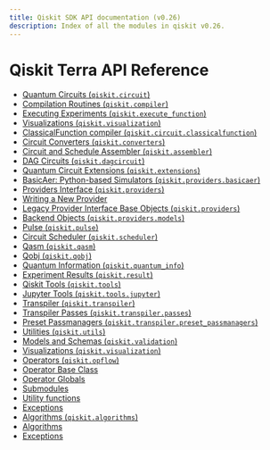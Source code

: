 ```yaml
---
title: Qiskit SDK API documentation (v0.26)
description: Index of all the modules in qiskit v0.26.
---
```


<span id="module-qiskit" />

# Qiskit Terra API Reference

*   [Quantum Circuits (`qiskit.circuit`)](circuit)
*   [Compilation Routines (`qiskit.compiler`)](compiler)
*   [Executing Experiments (`qiskit.execute_function`)](execute)
*   [Visualizations (`qiskit.visualization`)](visualization)
*   [ClassicalFunction compiler (`qiskit.circuit.classicalfunction`)](classicalfunction)
*   [Circuit Converters (`qiskit.converters`)](converters)
*   [Circuit and Schedule Assembler (`qiskit.assembler`)](assembler)
*   [DAG Circuits (`qiskit.dagcircuit`)](dagcircuit)
*   [Quantum Circuit Extensions (`qiskit.extensions`)](extensions)
*   [BasicAer: Python-based Simulators (`qiskit.providers.basicaer`)](providers_basicaer)
*   [Providers Interface (`qiskit.providers`)](providers)
*   [Writing a New Provider](providers#writing-a-new-provider)
*   [Legacy Provider Interface Base Objects (`qiskit.providers`)](providers#legacy-provider-interface-base-objects-qiskit-providers)
*   [Backend Objects (`qiskit.providers.models`)](providers_models)
*   [Pulse (`qiskit.pulse`)](pulse)
*   [Circuit Scheduler (`qiskit.scheduler`)](scheduler)
*   [Qasm (`qiskit.qasm`)](qasm)
*   [Qobj (`qiskit.qobj`)](qobj)
*   [Quantum Information (`qiskit.quantum_info`)](quantum_info)
*   [Experiment Results (`qiskit.result`)](result)
*   [Qiskit Tools (`qiskit.tools`)](tools)
*   [Jupyter Tools (`qiskit.tools.jupyter`)](tools_jupyter)
*   [Transpiler (`qiskit.transpiler`)](transpiler)
*   [Transpiler Passes (`qiskit.transpiler.passes`)](transpiler_passes)
*   [Preset Passmanagers (`qiskit.transpiler.preset_passmanagers`)](transpiler_preset)
*   [Utilities (`qiskit.utils`)](utils)
*   [Models and Schemas (`qiskit.validation`)](validation)
*   [Visualizations (`qiskit.visualization`)](visualization)
*   [Operators (`qiskit.opflow`)](opflow)
*   [Operator Base Class](opflow#operator-base-class)
*   [Operator Globals](opflow#operator-globals)
*   [Submodules](opflow#submodules)
*   [Utility functions](opflow#utility-functions)
*   [Exceptions](opflow#exceptions)
*   [Algorithms (`qiskit.algorithms`)](algorithms)
*   [Algorithms](algorithms#algorithms)
*   [Exceptions](algorithms#exceptions)

